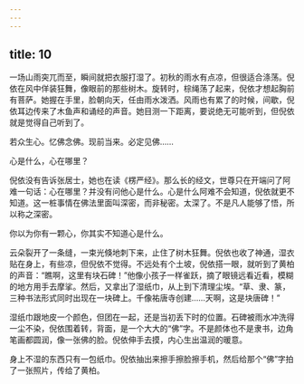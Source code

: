```yaml
---
---
---
```

title: 10
---




一场山雨突兀而至，瞬间就把衣服打湿了。初秋的雨水有点凉，但很适合涤荡。倪依在风中佯装狂舞，像眼前的那些树木。旋转时，棕绳荡了起来，倪依才想起胸前有菩萨。她握在手里，脸朝向天，任由雨水泼洒。风雨也有累了的时候，间歇，倪依耳边传来了木鱼声和诵经的声音。她目测一下距离，要说绝无可能听到，但倪依就是觉得自己听到了。

若众生心。忆佛念佛。现前当来。必定见佛……

心是什么，心在哪里？

倪依没有告诉张居士，她也在读《楞严经》。那么长的经文，世尊只在开端问了阿难一句话：心在哪里？并没有问他心是什么。心是什么阿难不会知道，倪依就更不知道。这一桩事情在佛法里面叫深密，而非秘密。太深了。不是凡人能够了悟，所以称之深密。

你以为你有一颗心，你其实不知道心是什么。

云朵裂开了一条缝，一束光倏地刺下来，止住了树木狂舞。倪依也收了神通，湿衣贴在身上，有些凉，但倪依不觉得。不远处有个土坡，倪依搭一眼，就听到了黄柏的声音：“瞧啊，这里有块石碑！”他像小孩子一样雀跃，摘了眼镜远看近看，模糊的地方用手去摩挲。然后，又拿出了湿纸巾，从上到下清理尘埃。“草、隶、篆，三种书法形式同时出现在一块碑上。千像祐唐寺创建……天啊，这是块唐碑！”

湿纸巾跟地皮一个颜色，但团在一起，还是当初丢下时的位置。石碑被雨水冲洗得一尘不染，倪依围着转，背面，是一个大大的“佛”字。不是颜体也不是隶书，边角笔画都圆润，像一张佛的脸。倪依伸手去摸，内心生出温润的暖意。

身上不湿的东西只有一包纸巾。倪依抽出来擦手擦脸擦手机，然后给那个“佛”字拍了一张照片，传给了黄柏。